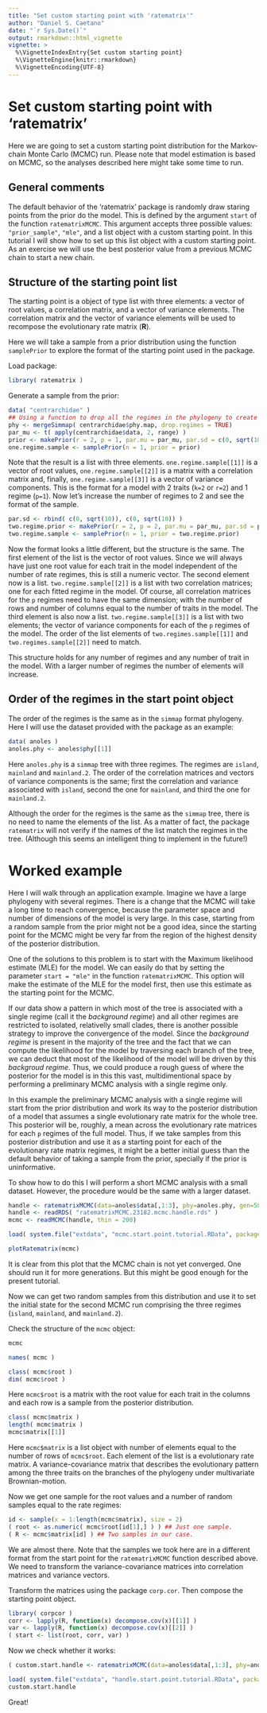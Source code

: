 ```yaml
---
title: "Set custom starting point with 'ratematrix'"
author: "Daniel S. Caetano"
date: "`r Sys.Date()`"
output: rmarkdown::html_vignette
vignette: >
  %\VignetteIndexEntry{Set custom starting point}
  %\VignetteEngine{knitr::rmarkdown}
  %\VignetteEncoding{UTF-8}
---
```


# Set custom starting point with 'ratematrix'

Here we are going to set a custom starting point distribution for the Markov-chain Monte Carlo (MCMC) run. Please note that model estimation is based on MCMC, so the analyses described here might take some time to run.

## General comments

The default behavior of the 'ratematrix' package is randomly draw staring points from the prior do the model. This is defined by the argument `start` of the function `ratematrixMCMC`. This argument accepts three possible values: `"prior_sample"`, `"mle"`, and a list object with a custom starting point. In this tutorial I will show how to set up this list object with a custom starting point. As an exercise we will use the best posterior value from a previous MCMC chain to start a new chain.

## Structure of the starting point list

The starting point is a object of type list with three elements: a vector of root values, a correlation matrix, and a vector of variance elements. The correlation matrix and the vector of variance elements will be used to recompose the evolutionary rate matrix (**R**).

Here we will take a sample from a prior distribution using the function `samplePrior` to explore the format of the starting point used in the package.

Load package:
```r
library( ratematrix )
```

Generate a sample from the prior:
```r
data( "centrarchidae" )
## Using a function to drop all the regimes in the phylogeny to create a simpler case.
phy <- mergeSimmap( centrarchidae$phy.map, drop.regimes = TRUE)
par_mu <- t( apply(centrarchidae$data, 2, range) )
prior <- makePrior(r = 2, p = 1, par.mu = par_mu, par.sd = c(0, sqrt(10)))
one.regime.sample <- samplePrior(n = 1, prior = prior)
```

Note that the result is a list with three elements. `one.regime.sample[[1]]` is a vector of root values, `one.regime.sample[[2]]` is a matrix with a correlation matrix and, finally, `one.regime.sample[[3]]` is a vector of variance components. This is the format for a model with 2 traits (`k=2` or `r=2`) and 1 regime (`p=1`). Now let's increase the number of regimes to 2 and see the format of the sample.

```r
par.sd <- rbind( c(0, sqrt(10)), c(0, sqrt(10)) )
two.regime.prior <- makePrior(r = 2, p = 2, par.mu = par_mu, par.sd = par.sd)
two.regime.sample <- samplePrior(n = 1, prior = two.regime.prior)
```

Now the format looks a little different, but the structure is the same. The first element of the list is the vector of root values. Since we will always have just one root value for each trait in the model independent of the number of rate regimes, this is still a numeric vector. The second element now is a list. `two.regime.sample[[2]]` is a list with two correlation matrices; one for each fitted regime in the model. Of course, all correlation matrices for the `p` regimes need to have the same dimension; with the number of rows and number of columns equal to the number of traits in the model. The third element is also now a list. `two.regime.sample[[3]]` is a list with two elements; the vector of variance components for each of the `p` regimes of the model. The order of the list elements of `two.regimes.sample[[1]]` and `two.regimes.sample[[2]]` need to match.

This structure holds for any number of regimes and any number of trait in the model. With a larger number of regimes the number of elements will increase.

## Order of the regimes in the start point object

The order of the regimes is the same as in the `simmap` format phylogeny. Here I will use the dataset provided with the package as an example:

```r
data( anoles )
anoles.phy <- anoles$phy[[1]]
```

Here `anoles.phy` is a `simmap` tree with three regimes. The regimes are `island`, `mainland` and `mainland.2`. The order of the correlation matrices and vectors of variance components is the same; first the correlation and variance associated with `island`, second the one for `mainland`, and third the one for `mainland.2`.

Although the order for the regimes is the same as the `simmap` tree, there is no need to name the elements of the list. As a matter of fact, the package `ratematrix` will not verify if the names of the list match the regimes in the tree. (Although this seems an intelligent thing to implement in the future!)

# Worked example

Here I will walk through an application example. Imagine we have a large phylogeny with several regimes. There is a change that the MCMC will take a long time to reach convergence, because the parameter space and number of dimensions of the model is very large. In this case, starting from a random sample from the prior might not be a good idea, since the starting point for the MCMC might be very far from the region of the highest density of the posterior distribution.

One of the solutions to this problem is to start with the Maximum likelihood estimate (MLE) for the model. We can easily do that by setting the parameter `start = "mle"` in the function `ratematrixMCMC`. This option will make the estimate of the MLE for the model first, then use this estimate as the starting point for the MCMC.

If our data show a pattern in which most of the tree is associated with a single regime (call it the *background regime*) and all other regimes are restricted to isolated, relativelly small clades, there is another possible strategy to improve the convergence of the model. Since the *background regime* is present in the majority of the tree and the fact that we can compute the likelihood for the model by traversing each branch of the tree, we can deduct that most of the likelihood of the model will be driven by this *backgroud regime*. Thus, we could produce a rough guess of where the posterior for the model is in this this vast, multidimentional space by performing a preliminary MCMC analysis with a single regime only.

In this example the preliminary MCMC analysis with a single regime will start from the prior distribution and work its way to the posterior distribution of a model that assumes a single evolutionary rate matrix for the whole tree. This posterior will be, roughly, a mean across the evolutionary rate matrices for each `p` regimes of the full model. Thus, if we take samples from this posterior distribution and use it as a starting point for each of the evolutionary rate matrix regimes, it might be a better initial guess than the default behavior of taking a sample from the prior, specially if the prior is uninformative.

To show how to do this I will perform a short MCMC analysis with a small dataset. However, the procedure would be the same with a larger dataset.


```r
handle <- ratematrixMCMC(data=anoles$data[,1:3], phy=anoles.phy, gen=500000, singlerate=TRUE)
handle <- readRDS( "ratematrixMCMC.23182.mcmc.handle.rds" )
mcmc <- readMCMC(handle, thin = 200)
```
```r
load( system.file("extdata", "mcmc.start.point.tutorial.RData", package = "ratematrix") )
```
```r
plotRatematrix(mcmc)
```

It is clear from this plot that the MCMC chain is not yet converged. One should run it for more generations. But this might be good enough for the present tutorial.

Now we can get two random samples from this distribution and use it to set the initial state for the second MCMC run comprising the three regimes (`island`, `mainland`, and `mainland.2`).

Check the structure of the `mcmc` object:
```r
mcmc
```
```r
names( mcmc )
```
```r
class( mcmc$root )
dim( mcmc$root )
```

Here `mcmc$root` is a matrix with the root value for each trait in the columns and each row is a sample from the posterior distribution.

```r
class( mcmc$matrix )
length( mcmc$matrix )
mcmc$matrix[[1]]
```

Here `mcmc$matrix` is a list object with number of elements equal to the number of rows of `mcmc$root`. Each element of the list is a evolutionary rate matrix. A variance-covariance matrix that describes the evolutionary pattern among the three traits on the branches of the phylogeny under multivariate Brownian-motion.

Now we get one sample for the root values and a number of random samples equal to the rate regimes:
```r
id <- sample(x = 1:length(mcmc$matrix), size = 2)
( root <- as.numeric( mcmc$root[id[1],] ) ) ## Just one sample.
( R <- mcmc$matrix[id] ) ## Two samples in our case.
```

We are almost there. Note that the samples we took here are in a different format from the start point for the `ratematrixMCMC` function described above. We need to transform the variance-covariance matrices into correlation matrices and variance vectors.

Transform the matrices using the package `corp.cor`. Then compose the starting point object.
```r
library( corpcor )
corr <- lapply(R, function(x) decompose.cov(x)[[1]] )
var <- lapply(R, function(x) decompose.cov(x)[[2]] )
( start <- list(root, corr, var) )
```

Now we check whether it works:
```r
( custom.start.handle <- ratematrixMCMC(data=anoles$data[,1:3], phy=anoles.phy, start=start, gen=1000) )
```
```r
load( system.file("extdata", "handle.start.point.tutorial.RData", package = "ratematrix") )
custom.start.handle
```

Great!